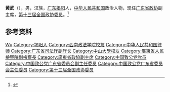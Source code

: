 {{Otheruses|other=三国时期东吴年号|黄武}}

'''黄武'''（{{bd|1960年|1月|}}），男，汉族，[[广东|广东]][[揭阳|揭阳]]人，[[中华人民共和国|中华人民共和国]]政治人物，现任[[广东省政协|广东省政协]]副主席，[[第十三届全国政协委员|第十三届全国政协委员]]。<ref>{{Cite web|title=广东省十二届政协主席、副主席、秘书长简历(主席王荣)|url=http://district.ce.cn/newarea/sddy/201801/27/t20180127_27934062_5.shtml|accessdate=2020-07-12|work=中国经济网|archive-date=2020-07-16|archive-url=https://web.archive.org/web/20200716121324/http://district.ce.cn/newarea/sddy/201801/27/t20180127_27934062_5.shtml|dead-url=no}}</ref>

== 参考资料 ==
{{reflist}}

{{中国人物小作品}}
{{广东省领导人}}
{{中国致公党第十五届中央委员会}}

{{Authority control}}
{{DEFAULTSORT:Huang黄}}
[[Category:黄姓|Wu]]
[[Category:揭阳人|Category:揭阳人]]
[[Category:西南政法学院校友|Category:西南政法学院校友]]
[[Category:中华人民共和国律师|Category:中华人民共和国律师]]
[[Category:广东省司法厅副厅长|Category:广东省司法厅副厅长]]
[[Category:中山大學校友|Category:中山大學校友]]
[[Category:廣東省人民檢察院副檢察長|Category:廣東省人民檢察院副檢察長]]
[[Category:廣東省政協副主席|Category:廣東省政協副主席]]
[[Category:中国致公党党员|Category:中国致公党党员]]
[[Category:中国致公党广东省委员会副主任委员|Category:中国致公党广东省委员会副主任委员]]
[[Category:中国致公党广东省委员会主任委员|Category:中国致公党广东省委员会主任委员]]
[[Category:第十三届全国政协委员|Category:第十三届全国政协委员]]